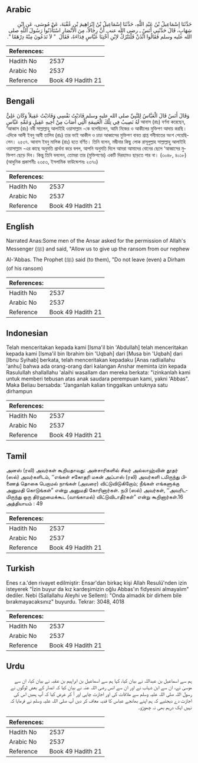 ## Arabic


<div dir="rtl" lang="ar" style={{fontSize:'larger',backgroundColor:'#f8f9fa',padding:20}}>
حَدَّثَنَا إِسْمَاعِيلُ بْنُ عَبْدِ اللَّهِ، حَدَّثَنَا إِسْمَاعِيلُ بْنُ إِبْرَاهِيمَ بْنِ عُقْبَةَ، عَنْ مُوسَى، عَنِ ابْنِ شِهَابٍ، قَالَ حَدَّثَنِي أَنَسٌ ـ رضى الله عنه ـ أَنَّ رِجَالاً، مِنَ الأَنْصَارِ اسْتَأْذَنُوا رَسُولَ اللَّهِ صلى الله عليه وسلم فَقَالُوا ائْذَنْ فَلْنَتْرُكْ لاِبْنِ أُخْتِنَا عَبَّاسٍ فِدَاءَهُ، فَقَالَ ‏ "‏ لاَ تَدَعُونَ مِنْهُ دِرْهَمًا ‏"‏‏.‏
</div>
<div style={{backgroundColor:'#f8f9fa',padding:20, marginBottom: 10}}><table> <thead> <tr> <th>References:</th> <th></th> </tr> </thead> <tbody><tr><td>Hadith No</td><td>2537</td></tr><tr><td>Arabic No</td><td>2537</td></tr><tr><td>Reference</td><td>Book 49 Hadith 21</td></tr></tbody></table></div>

## Bengali


<div dir="ltr" lang="bn" style={{fontSize:'larger',backgroundColor:'#f8f9fa',padding:20}}>
وَقَالَ أَنَسٌ قَالَ الْعَبَّاسُ لِلنَّبِيِّ صلى الله عليه وسلم فَادَيْتُ نَفْسِي وَفَادَيْتُ عَقِيلاً وَكَانَ عَلِيٌّ لَهُ نَصِيبٌ فِي تِلْكَ الْغَنِيمَةِ الَّتِي أَصَابَ مِنْ أَخِيهِ عَقِيلٍ وَعَمِّهِ عَبَّاسٍ আনাস (রাঃ) বর্ণনা করেছেন, ‘আব্বাস (রাঃ) নবী সাল্লাল্লাহু আলাইহি ওয়াসাল্লাম -কে বলেছিলেন, আমি নিজের ও আকীলের মুক্তিপণ আদায় করছি। এদিকে আলী ইবনু আবী তালিব (রাঃ) তার ভাই আকীল ও চাচা আব্বাসের মুক্তিপণ বাবত প্রাপ্ত গনীমাতের অংশ পেয়েছিলেন। ২৫৩৭. আনাস ইবনু মালিক (রাঃ) হতে বর্ণিত। তিনি বলেন, মদ্বীনার কিছু লোক রাসূলুল্লাহ সাল্লাল্লাহু আলাইহি ওয়াসাল্লাম -এর কাছে অনুমতি প্রার্থনা করে বলল, আপনি অনুমতি দিলে আমরা আমাদের বোনের ছেলে ‘আব্বাসের মুক্তিপণ ছেড়ে দিব। কিন্তু তিনি বললেন, তোমরা তার (মুক্তিপণের) একটি দিরহামও ছাড়তে পার না। (৩০৪৮, ৪০১৮) (আধুনিক প্রকাশনীঃ ২৩৫৩, ইসলামিক ফাউন্ডেশনঃ ২৩৭০)
</div>
<div style={{backgroundColor:'#f8f9fa',padding:20, marginBottom: 10}}><table> <thead> <tr> <th>References:</th> <th></th> </tr> </thead> <tbody><tr><td>Hadith No</td><td>2537</td></tr><tr><td>Arabic No</td><td>2537</td></tr><tr><td>Reference</td><td>Book 49 Hadith 21</td></tr></tbody></table></div>

## English


<div dir="ltr" lang="en" style={{fontSize:'larger',backgroundColor:'#f8f9fa',padding:20}}>
Narrated Anas:Some men of the Ansar asked for the permission of Allah's Messenger (ﷺ) and said, "Allow us to give up the ransom from our nephew Al-'Abbas. The Prophet (ﷺ) said (to them), "Do not leave (even) a Dirham (of his ransom)
</div>
<div style={{backgroundColor:'#f8f9fa',padding:20, marginBottom: 10}}><table> <thead> <tr> <th>References:</th> <th></th> </tr> </thead> <tbody><tr><td>Hadith No</td><td>2537</td></tr><tr><td>Arabic No</td><td>2537</td></tr><tr><td>Reference</td><td>Book 49 Hadith 21</td></tr></tbody></table></div>

## Indonesian


<div dir="ltr" lang="id" style={{fontSize:'larger',backgroundColor:'#f8f9fa',padding:20}}>
Telah menceritakan kepada kami [Isma'il bin 'Abdullah] telah menceritakan kepada kami [Isma'il bin Ibrahim bin 'Uqbah] dari [Musa bin 'Uqbah] dari [Ibnu Syihab] berkata, telah menceritakan kepadaku [Anas radliallahu 'anhu] bahwa ada orang-orang dari kalangan Anshar meminta izin kepada Rasulullah shallallahu 'alaihi wasallam dan mereka berkata: "izinkanlah kami untuk memberi tebusan atas anak saudara perempuan kami, yakni 'Abbas". Maka Beliau bersabda: "Janganlah kalian tinggalkan untuknya satu dirhampun
</div>
<div style={{backgroundColor:'#f8f9fa',padding:20, marginBottom: 10}}><table> <thead> <tr> <th>References:</th> <th></th> </tr> </thead> <tbody><tr><td>Hadith No</td><td>2537</td></tr><tr><td>Arabic No</td><td>2537</td></tr><tr><td>Reference</td><td>Book 49 Hadith 21</td></tr></tbody></table></div>

## Tamil


<div dir="ltr" lang="ta" style={{fontSize:'larger',backgroundColor:'#f8f9fa',padding:20}}>
அனஸ் (ரலி) அவர்கள் கூறியதாவது: அன்சாரிகளில் சிலர் அல்லாஹ்வின் தூதர் (ஸல்) அவர்களிடம், ‘‘எங்கள் சகோதரி மகன் அப்பாஸ் (ரலி) அவர்களி டமிருந்து பிணைத் தொகை பெறாமல் நாங்கள் (அவரை) விட்டுவிடுகிறோம்; நீங்கள் எங்களுக்கு அனுமதி கொடுங்கள்” என்று அனுமதி கோரினார்கள். நபி (ஸல்) அவர்கள், ‘‘அவரிடமிருந்து ஒரு திர்ஹமைக்கூட (வாங்காமல்) விட்டுவிடாதீர்கள்” என்று கூறினார்கள்.16 அத்தியாயம் : 49
</div>
<div style={{backgroundColor:'#f8f9fa',padding:20, marginBottom: 10}}><table> <thead> <tr> <th>References:</th> <th></th> </tr> </thead> <tbody><tr><td>Hadith No</td><td>2537</td></tr><tr><td>Arabic No</td><td>2537</td></tr><tr><td>Reference</td><td>Book 49 Hadith 21</td></tr></tbody></table></div>

## Turkish


<div dir="ltr" lang="tr" style={{fontSize:'larger',backgroundColor:'#f8f9fa',padding:20}}>
Enes r.a.'den rivayet edilmiştir: Ensar'dan birkaç kişi Allah Resulü'nden izin isteyerek "İzin buyur da kız kardeşimizin oğlu Abbas'ın fidyesini almayalım" dediler. Nebi (Sallallahu Aleyhi ve Sellem): "Onda almadık bir dirhem bile bırakmayacaksınız" buyurdu. Tekrar: 3048, 4018
</div>
<div style={{backgroundColor:'#f8f9fa',padding:20, marginBottom: 10}}><table> <thead> <tr> <th>References:</th> <th></th> </tr> </thead> <tbody><tr><td>Hadith No</td><td>2537</td></tr><tr><td>Arabic No</td><td>2537</td></tr><tr><td>Reference</td><td>Book 49 Hadith 21</td></tr></tbody></table></div>

## Urdu


<div dir="rtl" lang="ur" style={{fontSize:'larger',backgroundColor:'#f8f9fa',padding:20}}>
ہم سے اسماعیل بن عبداللہ نے بیان کیا، کہا ہم سے اسماعیل بن ابراہیم بن عقبہ نے بیان کیا، ان سے موسیٰ نے، ان سے ابن شہاب نے اور ان سے انس رضی اللہ عنہ نے بیان کیا کہ انصار کے بعض لوگوں نے رسول اللہ صلی اللہ علیہ وسلم سے ملاقات کی اور اجازت چاہی اور آ کر عرض کیا کہ آپ ہمیں اس کی اجازت دے دیجئیے کہ ہم اپنے بھانجے عباس کا فدیہ معاف کر دیں آپ صلی اللہ علیہ وسلم نے فرمایا کہ نہیں ایک درہم بھی نہ چھوڑو۔
</div>
<div style={{backgroundColor:'#f8f9fa',padding:20, marginBottom: 10}}><table> <thead> <tr> <th>References:</th> <th></th> </tr> </thead> <tbody><tr><td>Hadith No</td><td>2537</td></tr><tr><td>Arabic No</td><td>2537</td></tr><tr><td>Reference</td><td>Book 49 Hadith 21</td></tr></tbody></table></div>